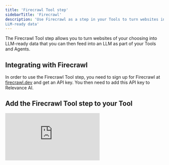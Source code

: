 ```yaml
---
title: 'Firecrawl Tool step'
sidebarTitle: 'Firecrawl'
description: 'Use Firecrawl as a step in your Tools to turn websites into
LLM-ready data'
---
```


The Firecrawl Tool step allows you to turn websites of your choosing into LLM-ready data that you can then feed into an LLM as part of your Tools and Agents. 

## Integrating with Firecrawl

In order to use the Firecrawl Tool step, you need to sign up for Firecrawl at [firecrawl.dev](https://www.firecrawl.dev/) and get an API key. You then need to add this API key to Relevance AI.



## Add the Firecrawl Tool step to your Tool

<div
  style={{
    width: '100%',
    position: 'relative',
    paddingTop: '56.25%',
  }}>
  <iframe
    src="https://app.supademo.com/embed/cmbq23afyb6gtsn1rjlutkcvp"
    frameBorder="0"
    title="Add the Firecrawl Tool step to your Tool"
    allow="clipboard-write"
    webkitallowfullscreen="true"
    mozallowfullscreen="true"
    allowfullscreen
    style={{
      position: 'absolute',
      top: 0,left: 0, width: '100%', height: '100%',
      border: '3px solid #5E43CE',
      borderRadius: '10px',
    }}/>
</div>

You can add the Firecrawl Tool step to your Tool by:
1. Creating a new Tool, then searching for the 'Firecrawl Web Scraper' Tool step
2. Click 'Expand' to see the full Tool step
3. Add the URL you want to scrape in 'URL'
4. Check or uncheck 'Scrape Only' based on whether or not you want to scrape the URL you've added only
5. Check or uncheck 'Extract Main Content Only' based on whether or not you want to include nav, header, footers, etc.
6. Add paths you want to include here under 'Include Paths'
7. If 'Scrape Only' is unchecked, you can specify how many pages you want to crawl under 'Number of Pages'
8. 

## Advanced Settings

## Common errors
<AccordionGroup>
  <Accordion title="Insufficient credits">
    The error message below indicates that you have run out of credits, or do not have enough credits, in your Firecrawl account to perform the Tool step you're running. You will need to upgrade your plan at Firecrawl to get more credits. 
    ```
    {"success":false,"error":"Insufficient credits to perform this request. For more credits, you can upgrade your plan at https://firecrawl.dev/pricing or try changing the request limit to a lower value."}
    ```
  </Accordion>
</AccordionGroup>